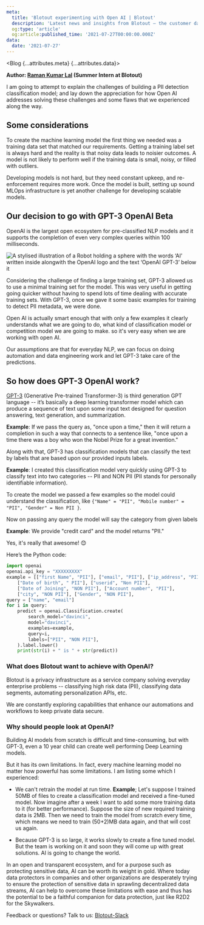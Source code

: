 ```yaml
---
meta:
  title: 'Blotout experimenting with Open AI | Blotout'
  description: 'Latest news and insights from Blotout — the customer data platform reimagined for the trusted enterprise.'
  og:type: 'article'
  og:article:published_time: '2021-07-27T00:00:00.000Z'
data:
  date: '2021-07-27'
---
```



<Blog {...attributes.meta} {...attributes.data}>

**Author: [Raman Kumar Lal](https://www.linkedin.com/in/raman-kumar-lal-a65581181/) (Summer Intern at Blotout)**

I am going to attempt to explain the challenges of building a PII detection classification model; and lay down the appreciation for how Open AI addresses solving these challenges and some flaws that we experienced along the way.

## Some considerations

To create the machine learning model the first thing we needed was a training data set that matched our requirements. Getting a training label set is always hard and the reality is that noisy data leads to noisier outcomes. A model is not likely to perform well if the training data is small, noisy, or filled with outliers.

Developing models is not hard, but they need constant upkeep, and re-enforcement requires more work. Once the model is built, setting up sound MLOps infrastructure is yet another challenge for developing scalable models.

## Our decision to go with GPT-3 OpenAI Beta

OpenAI is the largest open ecosystem for pre-classified NLP models and it supports the completion of even very complex queries within 100 milliseconds.

<div className='right'>
  <img src='/img/blog/open-ai.jpg' alt='A stylised illustration of a Robot holding a sphere with the words ‘AI’ written inside alongwith the OpenAI logo and the text ‘OpenAI GPT-3’ below it' />
</div>

Considering the challenge of finding a large training set, GPT-3 allowed us to use a minimal training set for the model. This was very useful in getting going quicker without having to spend lots of time dealing with accurate training sets. With GPT-3, once we gave it some basic examples for training to detect PII metadata, we were done.

Open AI is actually smart enough that with only a few examples it clearly understands what we are going to do, what kind of classification model or competition model we are going to make. so it's very easy when we are working with open AI.

Our assumptions are that for everyday NLP, we can focus on doing automation and data engineering work and let GPT-3 take care of the predictions.

## So how does GPT-3 OpenAI work?

[GPT-3](https://openai.com/blog/gpt-3-apps/) (Generative Pre-trained Transformer-3) is third generation GPT language -- it’s basically a deep learning transformer model which can produce a sequence of text upon some input text designed for question answering, text generation, and summarization.

**Example**: If we pass the query as, "once upon a time," then it will return a completion in such a way that connects to a sentence like, "once upon a time there was a boy who won the Nobel Prize for a great invention."

Along with that, GPT-3 has classification models that can classify the text by labels that are based upon our provided inputs labels.

**Example**: I created this classification model very quickly using GPT-3 to classify text into two categories -- PII and NON PII (PII stands for personally identifiable information).

To create the model we passed a few examples so the model could understand the classification, like `{"Name" = "PII", "Mobile number" = "PII", "Gender" = Non PII }`.

Now on passing any query the model will say the category from given labels

**Example**: We provide "credit card" and the model returns "PII."

Yes, it's really that awesome! 😊

Here’s the Python code:

```python
import openai
openai.api_key = "XXXXXXXXX"
example = [["first Name", "PII"], ["email", "PII"], ["ip_address", "PII"],
    ["Date of birth", " PII"], ["userid", "Non PII"],
    ["Date of Joining", "NON PII"], ["Account number", "PII"],
    ["city", "NON PII"], ["Gender", "NON PII"],
query = ["name", "email"]
for i in query:
    predict = openai.Classification.create(
        search_model="davinci",
        model="davinci",
        examples=example,
        query=i,
        labels=["PII", "NON PII"],
    ).label.lower()
    print(str(i) + " is " + str(predict))
```

### What does Blotout want to achieve with OpenAI?

Blotout is a privacy infrastructure as a service company solving everyday enterprise problems -- classifying high risk data (PII), classifying data segments, automating personalization APIs, etc.

We are constantly exploring capabilities that enhance our automations and workflows to keep private data secure.

### Why should people look at OpenAI?

Building AI models from scratch is difficult and time-consuming, but with GPT-3, even a 10 year child can create well performing Deep Learning models.

But it has its own limitations. In fact, every machine learning model no matter how powerful has some limitations. I am listing some which I experienced:

- We can't retrain the model at run time. **Example**; Let's suppose I trained 50MB of files to create a classification model and received a fine-tuned model. Now imagine after a week I want to add some more training data to it (for better performance). Suppose the size of new required training data is 2MB. Then we need to train the model from scratch every time, which means we need to train (50+2)MB data again, and that will cost us again.

- Because GPT-3 is so large, it works slowly to create a fine tuned model. But the team is working on it and soon they will come up with great solutions. AI is going to change the world.

In an open and transparent ecosystem, and for a purpose such as protecting sensitive data, AI can be worth its weight in gold. Where today data protectors in companies and other organizations are desperately trying to ensure the protection of sensitive data in sprawling decentralized data streams, AI can help to overcome these limitations with ease and thus has the potential to be a faithful companion for data protection, just like R2D2 for the Skywalkers.

Feedback or questions? Talk to us: [Blotout-Slack](https://blotout-shared.slack.com)

</Blog>
